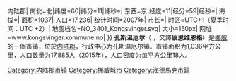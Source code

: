 {{城市|
城市名称=孔斯温厄尔|
外文名称={{lang|no|Kongsvinger}}|
代表图像=Kongsvinger02.jpg|
国家=挪威|
区=内陆{{!}}内陆郡|
南北=北|纬度=60|纬分=11|纬秒=|
东西=东|经度=11|经分=59|经秒=|
海拔=|
面积=1037|
人口=17,236|
统计时间=2007年|
市长=|
时区=UTC+1（夏季时间：UTC +2）|
地图档名=NO_3401_Kongsvinger.svg|
大小=150px|
网址=www.kongsvinger.kommune.no|
}}
'''孔斯温厄尔'''（{{lang-no|Kongsvinger}} {{audio|Kongsvinger.ogg|聆听}}，又譯'''康思维恩格'''）是[[挪威|挪威]]的一個市镇，位於[[内陆郡|内陆郡]]，行政中心为孔斯温厄尔镇。市镇面积为1,036平方公里，人口数量为17,885人（2015年），人口密度为每平方公里18人。

{{内陆郡市镇列表}}

[[Category:内陆郡市镇|Category:内陆郡市镇]]
[[Category:挪威城市|Category:挪威城市]]
[[Category:海德馬克市鎮|Category:海德馬克市鎮]]